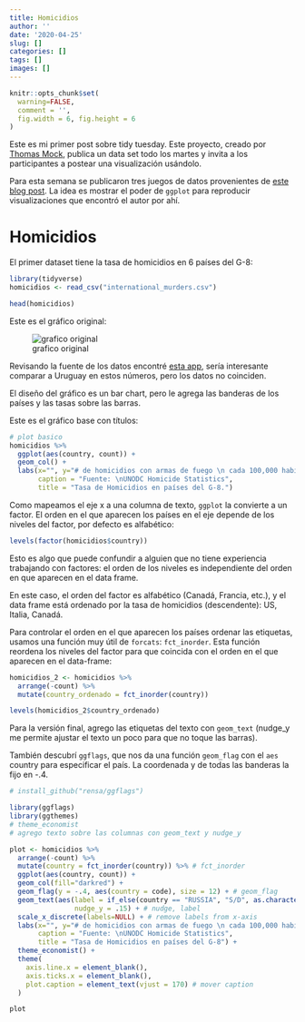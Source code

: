 ```yaml
---
title: Homicidios
author: ''
date: '2020-04-25'
slug: []
categories: []
tags: []
images: []
---
```



```r
knitr::opts_chunk$set(
  warning=FALSE, 
  comment = '', 
  fig.width = 6, fig.height = 6
)
```


Este es mi primer post sobre tidy tuesday. Este proyecto, creado por [Thomas Mock](https://twitter.com/thomas_mock), publica un data set todo los martes y invita a los participantes a postear una visualización usándolo.

Para esta semana se publicaron tres juegos de datos provenientes de [este blog post](https://simplystatistics.org/2019/08/28/you-can-replicate-almost-any-plot-with-ggplot2/). La idea es mostrar el poder de `ggplot` para reproducir visualizaciones que encontró el autor por ahí.


# Homicidios

El primer dataset tiene la tasa de homicidios en 6 países del G-8: 

```r
library(tidyverse)
homicidios <- read_csv("international_murders.csv")

head(homicidios)
```

Este es el gráfico original:

![grafico original](https://abcnews.go.com/images/International/homocides_g8_countries_640x360_wmain.jpg)

Revisando la fuente de los datos encontré [esta app](https://dataunodc.un.org/GSH_app), sería interesante comparar a Uruguay en estos números, pero los datos no coinciden.

El diseño del gráfico es un bar chart, pero le agrega las banderas de los países y las tasas sobre las barras. 

Este es el gráfico base con títulos:
```r
# plot basico
homicidios %>% 
  ggplot(aes(country, count)) +
  geom_col() + 
  labs(x="", y="# de homicidios con armas de fuego \n cada 100,000 habitantes", 
       caption = "Fuente: \nUNODC Homicide Statistics",
       title = "Tasa de Homicidios en países del G-8.")
```

Como mapeamos el eje x a una columna de texto, `ggplot` la convierte a un factor. El orden en el que aparecen los países en el eje depende de los niveles del factor, por defecto es alfabético:

```r
levels(factor(homicidios$country))
```

Esto es algo que puede confundir a alguien que no tiene experiencia trabajando con factores: el orden de los niveles es independiente del orden en que aparecen en el data frame.

En este caso, el orden del factor es alfabético (Canadá, Francia, etc.), y el data frame está ordenado por la tasa de homicidios (descendente): US, Italia, Canadá.

Para controlar el orden en el que aparecen los países ordenar las etiquetas, usamos una función muy útil de `forcats`: `fct_inorder`. Esta función reordena los niveles del factor para que coincida con el orden en el que aparecen en el data-frame:

```r
homicidios_2 <- homicidios %>% 
  arrange(-count) %>% 
  mutate(country_ordenado = fct_inorder(country))

levels(homicidios_2$country_ordenado)
```

Para la versión final, agrego las etiquetas del texto con `geom_text` (nudge_y me permite ajustar el texto un poco para que no toque las barras). 

También descubrí `ggflags`, que nos da una función `geom_flag` con el `aes` country para especificar el país. La coordenada y de todas las banderas la fijo en -.4.

```r
# install_github("rensa/ggflags")

library(ggflags)
library(ggthemes)
# theme_economist
# agrego texto sobre las columnas con geom_text y nudge_y

plot <- homicidios %>% 
  arrange(-count) %>% 
  mutate(country = fct_inorder(country)) %>% # fct_inorder
  ggplot(aes(country, count)) + 
  geom_col(fill="darkred") + 
  geom_flag(y = -.4, aes(country = code), size = 12) + # geom_flag
  geom_text(aes(label = if_else(country == "RUSSIA", "S/D", as.character(count))), 
                nudge_y = .15) + # nudge, label
  scale_x_discrete(labels=NULL) + # remove labels from x-axis
  labs(x="", y="# de homicidios con armas de fuego \n cada 100,000 habitantes", 
       caption = "Fuente: \nUNODC Homicide Statistics",
       title = "Tasa de Homicidios en países del G-8") + 
  theme_economist() +
  theme(
    axis.line.x = element_blank(),
    axis.ticks.x = element_blank(),
    plot.caption = element_text(vjust = 170) # mover caption
  )


```


```r
plot
```